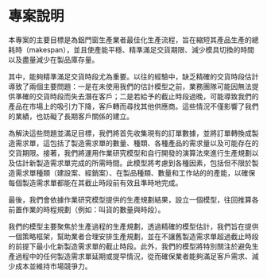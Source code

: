 # 專案說明

本專案的主要目標是為鋁門窗生產業者最佳化生產流程，旨在縮短其產品生產的總耗時（makespan），並且使產能平穩、精準滿足交貨期限、減少模具切換的時間以及盡量減少在製品庫存量。

其中，能夠精準滿足交貨時段尤為重要。以往的經驗中，缺乏精確的交貨時段估計導致了兩個主要問題：一是在未使用我們的估計模型之前，業務團隊可能因無法提供準確的交貨時段而失去潛在客戶；二是若給予的截止時段過晚，可能導致我們的產品在市場上的吸引力下降，客戶轉而尋找其他供應商。這些情況不僅影響了我們的業績，也妨礙了長期客戶關係的建立。

為解決這些問題並滿足目標，我們將首先收集現有的訂單數據，並將訂單轉換成製造需求單，這包括了製造需求單的數量、種類、各種產品的需求量以及可能存在的交貨期限。接著，我們將運用作業研究模型和自行開發的演算法來進行生產規劃以及估計新製造需求單完成的所需時間。此模型將考慮到各種因素，包括但不限於製造需求單種類（建設案、經銷案）、在製品種類、數量和工作站的的產能，以確保每個製造需求單都能在其截止時段前有效且準時地完成。

最後，我們會依據作業研究模型提供的生產規劃結果，設立一個模型，往回推算各前置作業的時程規劃（例如：叫貨的數量與時段）。

我們的模型主要聚焦於生產過程的生產規劃，透過精確的模型估計，我們旨在提供一個策略框架，幫助業者合理安排生產規劃，並在不讓舊製造需求單超過截止時段的前提下最小化新製造需求單的截止時段。此外，我們的模型將特別關注於避免生產過程中的任何製造需求單延期或提早情況，從而確保業者能夠滿足客戶需求、減少成本並維持市場競爭力。
